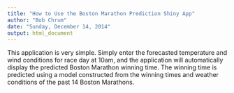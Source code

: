 ```yaml
---
title: "How to Use the Boston Marathon Prediction Shiny App"
author: "Bob Chrum"
date: "Sunday, December 14, 2014"
output: html_document
---
```


This application is very simple.  Simply enter the forecasted temperature and wind conditions for race day at 10am, and the application will automatically display the predicted Boston Marathon winning time.  The winning time is predicted using a model constructed from the winning times and weather conditions of the past 14 Boston Marathons.